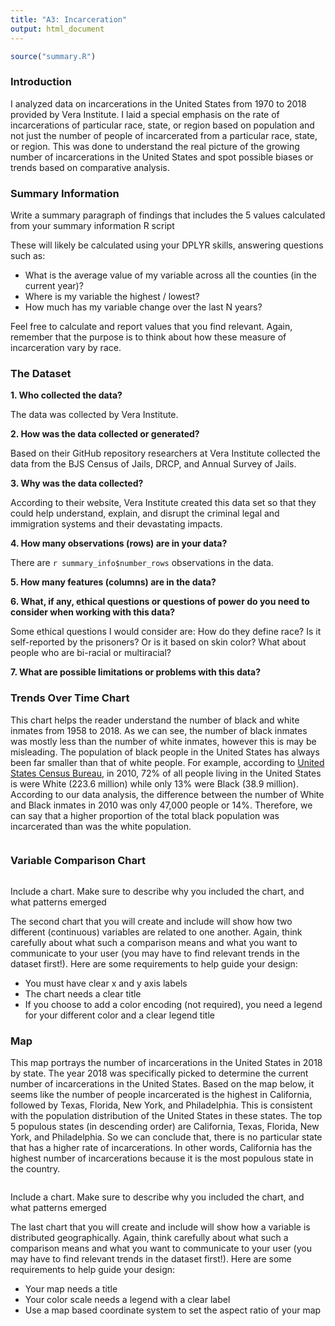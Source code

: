 ```yaml
---
title: "A3: Incarceration"
output: html_document
---
```

```r
source("summary.R")
```
### Introduction

I analyzed data on incarcerations in the United States from 1970 to 2018 provided by Vera Institute. I laid a special emphasis on the rate of incarcerations of particular race, state, or region based on population and not just the number of people of incarcerated from a particular race, state, or region. This was done to understand the real picture of the growing number of incarcerations in the United States and spot possible biases or trends based on comparative analysis.

### Summary Information

Write a summary paragraph of findings that includes the 5 values calculated from your summary information R script

These will likely be calculated using your DPLYR skills, answering questions such as: 

- What is the average value of my variable across all the counties (in the current year)?
- Where is my variable the highest / lowest?
- How much has my variable change over the last N years?

Feel free to calculate and report values that you find relevant. Again, remember that the purpose is to think about how these measure of incarceration vary by race.

### The Dataset

**1. Who collected the data?** <p> The data was collected by Vera Institute. <p>
**2. How was the data collected or generated?** <p> Based on their GitHub repository researchers at Vera Institute collected the data from the BJS Census of Jails, DRCP, and Annual Survey of Jails. <p>
**3. Why was the data collected?** <p> According to their website, Vera Institute created this data set so that they could help understand, explain, and disrupt the criminal legal and immigration systems and their devastating impacts.<p>
**4. How many observations (rows) are in your data?** <p> There are `r summary_info$number_rows` observations in the data.<p>
**5. How many features (columns) are in the data?** <p>
**6. What, if any, ethical questions or questions of power do you need to consider when working with this data?** <p> Some ethical questions I would consider are: How do they define race? Is it self-reported by the prisoners? Or is it based on skin color? What about people who are bi-racial or multiracial? <p>
**7. What are possible limitations or problems with this data?** <p> 

### Trends Over Time Chart

This chart helps the reader understand the number of black and white inmates from 1958 to 2018. As we can see, the number of black inmates was mostly less than the number of white inmates, however this is may be misleading. The population of black people in the United States has always been far smaller than that of white people. For example, according to [United States Census Bureau ](https://www.census.gov/newsroom/releases/archives/2010_census/cb11-cn125.html#:~:text=This%20group%20totaled%20299.7%20million,percent%20of%20the%20total%20population.), in 2010, 72% of all people living in the United States is were White (223.6 million) while only 13% were Black (38.9 million). According to our data analysis, the difference between the number of White and Black inmates in 2010 was only 47,000 people or 14%. Therefore, we can say that a higher proportion of the total black population was incarcerated than was the white population.

```r
```


### Variable Comparison Chart

```r
```

Include a chart. Make sure to describe why you included the chart, and what patterns emerged

The second chart that you will create and include will show how two different (continuous) variables are related to one another. Again, think carefully about what such a comparison means and what you want to communicate to your user (you may have to find relevant trends in the dataset first!). Here are some requirements to help guide your design:

- You must have clear x and y axis labels
- The chart needs a clear title 
- If you choose to add a color encoding (not required), you need a legend for your different color and a clear legend title

### Map

This map portrays the number of incarcerations in the United States in 2018 by state. The year 2018 was specifically picked to determine the current number of incarcerations in the United States. Based on the map below, it seems like the number of people incarcerated is the highest in California, followed by Texas, Florida, New York, and Philadelphia. This is consistent with the population distribution of the United States in these states. The top 5 populous states (in descending order) are California, Texas, Florida, New York, and Philadelphia. So we can conclude that, there is no particular state that has a higher rate of incarcerations. In other words, California has the highest number of incarcerations because it is the most populous state in the country.

```r
```
Include a chart. Make sure to describe why you included the chart, and what patterns emerged

The last chart that you will create and include will show how a variable is distributed geographically. Again, think carefully about what such a comparison means and what you want to communicate to your user (you may have to find relevant trends in the dataset first!). Here are some requirements to help guide your design:

- Your map needs a title
- Your color scale needs a legend with a clear label
- Use a map based coordinate system to set the aspect ratio of your map

